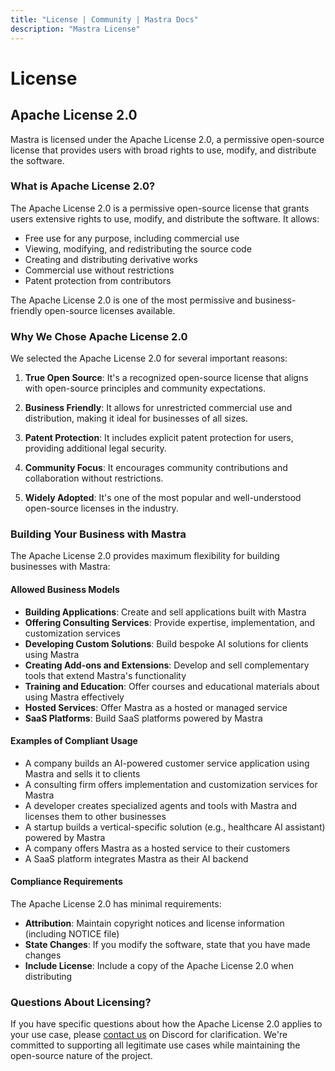 ```yaml
---
title: "License | Community | Mastra Docs"
description: "Mastra License"
---
```


# License

## Apache License 2.0

Mastra is licensed under the Apache License 2.0, a permissive open-source license that provides users with broad rights to use, modify, and distribute the software.

### What is Apache License 2.0?

The Apache License 2.0 is a permissive open-source license that grants users extensive rights to use, modify, and distribute the software. It allows:

- Free use for any purpose, including commercial use
- Viewing, modifying, and redistributing the source code
- Creating and distributing derivative works
- Commercial use without restrictions
- Patent protection from contributors

The Apache License 2.0 is one of the most permissive and business-friendly open-source licenses available.

### Why We Chose Apache License 2.0

We selected the Apache License 2.0 for several important reasons:

1. **True Open Source**: It's a recognized open-source license that aligns with open-source principles and community expectations.

2. **Business Friendly**: It allows for unrestricted commercial use and distribution, making it ideal for businesses of all sizes.

3. **Patent Protection**: It includes explicit patent protection for users, providing additional legal security.

4. **Community Focus**: It encourages community contributions and collaboration without restrictions.

5. **Widely Adopted**: It's one of the most popular and well-understood open-source licenses in the industry.

### Building Your Business with Mastra

The Apache License 2.0 provides maximum flexibility for building businesses with Mastra:

#### Allowed Business Models

- **Building Applications**: Create and sell applications built with Mastra
- **Offering Consulting Services**: Provide expertise, implementation, and customization services
- **Developing Custom Solutions**: Build bespoke AI solutions for clients using Mastra
- **Creating Add-ons and Extensions**: Develop and sell complementary tools that extend Mastra's functionality
- **Training and Education**: Offer courses and educational materials about using Mastra effectively
- **Hosted Services**: Offer Mastra as a hosted or managed service
- **SaaS Platforms**: Build SaaS platforms powered by Mastra

#### Examples of Compliant Usage

- A company builds an AI-powered customer service application using Mastra and sells it to clients
- A consulting firm offers implementation and customization services for Mastra
- A developer creates specialized agents and tools with Mastra and licenses them to other businesses
- A startup builds a vertical-specific solution (e.g., healthcare AI assistant) powered by Mastra
- A company offers Mastra as a hosted service to their customers
- A SaaS platform integrates Mastra as their AI backend

#### Compliance Requirements

The Apache License 2.0 has minimal requirements:

- **Attribution**: Maintain copyright notices and license information (including NOTICE file)
- **State Changes**: If you modify the software, state that you have made changes
- **Include License**: Include a copy of the Apache License 2.0 when distributing

### Questions About Licensing?

If you have specific questions about how the Apache License 2.0 applies to your use case, please [contact us](https://discord.gg/BTYqqHKUrf) on Discord for clarification. We're committed to supporting all legitimate use cases while maintaining the open-source nature of the project.
